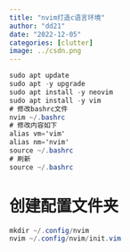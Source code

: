 ```yaml
---
title: "nvim打造c语言环境"
author: "dd21"
date: "2022-12-05" 
categories: [clutter]
image: ../csdn.png
---
```



```csharp
sudo apt update
sudo apt -y upgrade
sudo apt install -y neovim
sudo apt install -y vim 
# 修改bashrc文件
nvim ~/.bashrc
# 修改内容如下
alias vm='vim'
alias nm='nvim'
source ~/.bashrc
# 刷新
source ~/.bashrc
```

# 创建配置文件夹
```csharp
mkdir ~/.config/nvim
nvim ~/.config/nvim/init.vim
```


